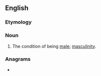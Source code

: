 ==English==

===Etymology===
{{suffix|male|ness|lang=en}}

===Noun===
{{en-noun|~|es}}

# The condition of being [[male]]; [[masculinity]].

===Anagrams===
* {{anagrams|en|Sleemans|lameness|maneless|meanless|nameless|salesmen}}